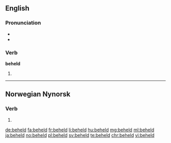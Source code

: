 ==English==

===Pronunciation===
* {{IPA|/bɪˈhɛld/|lang=en}}
* {{rhymes|ɛld|lang=en}}

===Verb===
'''beheld'''

# {{en-past of|behold}}

----

==Norwegian Nynorsk==

===Verb===
{{head|nn|verb form}}

# {{nn-verb-form of|present tense|behald}}

[[de:beheld]]
[[fa:beheld]]
[[fr:beheld]]
[[li:beheld]]
[[hu:beheld]]
[[mg:beheld]]
[[ml:beheld]]
[[ja:beheld]]
[[no:beheld]]
[[pl:beheld]]
[[sv:beheld]]
[[te:beheld]]
[[chr:beheld]]
[[vi:beheld]]